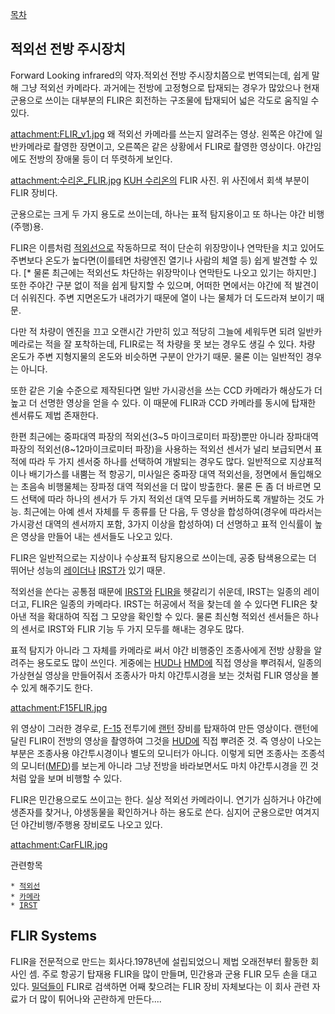 [[목차]]

== 적외선 전방 주시장치 ==
Forward Looking infrared의 약자.적외선 전방 주시장치쯤으로 번역되는데, 쉽게 말해 그냥 적외선 카메라다. 과거에는 전방에 고정형으로 탑재되는 경우가 많았으나 현재 군용으로 쓰이는 대부분의 FLIR은 회전하는 구조물에 탑재되어 넓은 각도로 움직일 수 있다.


attachment:FLIR_v1.jpg
왜 적외선 카메라를 쓰는지 알려주는 영상. 왼쪽은 야간에 일반카메라로 촬영한 장면이고, 오른쪽은 같은 상황에서 FLIR로 촬영한 영상이다. 야간임에도 전방의 장애물 등이 더 뚜렷하게 보인다.


attachment:수리온_FLIR.jpg
[[KUH 수리온]]의 FLIR 사진. 위 사진에서 회색 부분이 FLIR 장비다. 

군용으로는 크게 두 가지 용도로 쓰이는데, 하나는 표적 탐지용이고 또 하나는 야간 비행(주행)용.

FLIR은 이름처럼 [[적외선]]으로 작동하므로 적이 단순히 위장망이나 연막탄을 치고 있어도 주변보다 온도가 높다면(이를테면 차량엔진 열기나 사람의 체열 등) 쉽게 발견할 수 있다. [* 물론 최근에는 적외선도 차단하는 위장막이나 연막탄도 나오고 있기는 하지만.] 또한 주야간 구분 없이 적을 쉽게 탐지할 수 있으며, 어떠한 면에서는 야간에 적 발견이 더 쉬워진다. 주변 지면온도가 내려가기 때문에 열이 나는 물체가 더 도드라져 보이기 때문.

다만 적 차량이 엔진을 끄고 오랜시간 가만히 있고 적당히 그늘에 세워두면 되려 일반카메라로는 적을 잘 포착하는데, FLIR로는 적 차량을 못 보는 경우도 생길 수 있다. 차량 온도가 주변 지형지물의 온도와 비슷하면 구분이 안가기 때문. 물론 이는 일반적인 경우는 아니다.

또한 같은 기술 수준으로 제작된다면 일반 가시광선을 쓰는 CCD 카메라가 해상도가 더 높고 더 선명한 영상을 얻을 수 있다. 이 때문에 FLIR과 CCD 카메라를 동시에 탑재한 센서류도 제법 존재한다. 

한편 최근에는 중파대역 파장의 적외선(3~5 마이크로미터 파장)뿐만 아니라 장파대역 파장의 적외선(8~12마이크로미터 파장)을 사용하는 적외선 센서가 널리 보급되면서 표적에 따라 두 가지 센서중 하나를 선택하여 개발되는 경우도 많다. 일반적으로 지상표적이나 배기가스를 내뿜는 적 항공기, 미사일은 중파장 대역 적외선을, 정면에서 돌입해오는 초음속 비행물체는 장파정 대역 적외선을 더 많이 방출한다. 물론 돈 좀 더 바르면 모드 선택에 따라 하나의 센서가 두 가지 적외선 대역 모두를 커버하도록 개발하는 것도 가능. 최근에는 아예 센서 자체를 두 종류를 단 다음, 두 영상을 합성하여(경우에 따라서는 가시광선 대역의 센서까지 포함, 3가지 이상을 합성하여) 더 선명하고 표적 인식률이 높은 영상을 만들어 내는 센서들도 나오고 있다.  

FLIR은 일반적으로는 지상이나 수상표적 탐지용으로 쓰이는데, 공중 탐색용으로는 더 뛰어난 성능의 [[레이더]]나 [[IRST]]가 있기 때문. 

적외선을 쓴다는 공통점 때문에 [[IRST]]와 [[FLIR]]을 헷갈리기 쉬운데, IRST는 일종의 레이더고, FLIR은 일종의 카메라다. IRST는 허공에서 적을 찾는데 쓸 수 있다면 FLIR은 찾아낸 적을 확대하여 직접 그 모양을 확인할 수 있다. 물론 최신형 적외선 센서들은 하나의 센서로 IRST와 FLIR 기능 두 가지 모두를 해내는 경우도 많다.


표적 탐지가 아니라 그 자체를 카메라로 써서 야간 비행중인 조종사에게 전방 상황을 알려주는 용도로도 많이 쓰인다. 게중에는 [[HUD]]나 [[HMD]]에 직접 영상을 뿌려줘서, 일종의 가상현실 영상을 만들어줘서 조종사가 마치 야간투시경을 보는 것처럼 FLIR 영상을 볼 수 있게 해주기도 한다.

attachment:F15FLIR.jpg

위 영상이 그러한 경우로, [[F-15]] 전투기에 [[랜턴]] 장비를 탑재하여 만든 영상이다. 랜턴에 달린 FLIR이 전방의 영상을 촬영하여 그것을 [[HUD]]에 직접 뿌려준 것. 즉 영상이 나오는 부분은 조종사용 야간투시경이나 별도의 모니터가 아니다. 이렇게 되면 조종사는 조종석의 모니터([[MFD]])를 보는게 아니라 그냥 전방을 바라보면서도 마치 야간투시경을 낀 것처럼 앞을 보며 비행할 수 있다.


FLIR은 민간용으로도 쓰이고는 한다. 실상 적외선 카메라이니. 연기가 심하거나 야간에 생존자를 찾거나, 야생동물을 확인하거나 하는 용도로 쓴다. 심지어 군용으로만 여겨지던 야간비행/주행용 장비로도 나오고 있다.

attachment:CarFLIR.jpg


관련항목

 * [[적외선]]
 * [[카메라]]
 * [[IRST]]

== FLIR Systems ==
FLIR을 전문적으로 만드는 회사다.1978년에 설립되었으니 제법 오래전부터 활동한 회사인 셈. 주로 항공기 탑재용 FLIR을 많이 만들며, 민간용과 군용 FLIR 모두 손을 대고 있다. [[밀덕]]들이 FLIR로 검색하면 어째 찾으려는 FLIR 장비 자체보다는 이 회사 관련 자료가 더 많이 튀어나와 곤란하게 만든다....
